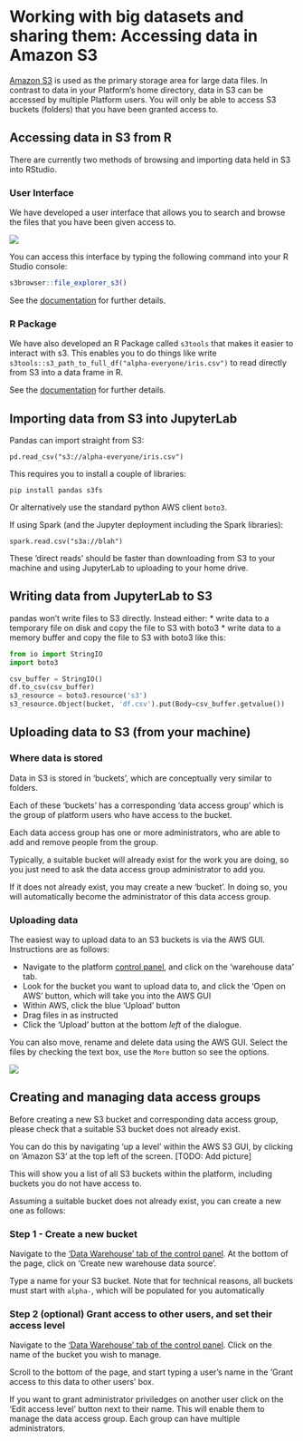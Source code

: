 # Working with big datasets and sharing them: Accessing data in Amazon S3

[Amazon S3](https://en.wikipedia.org/wiki/Amazon_S3) is used as the primary storage area for large data files. In contrast to data in your Platform's home directory, data in S3 can be accessed by multiple Platform users. You will only be able to access S3 buckets (folders) that you have been granted access to.

## Accessing data in S3 from R

There are currently two methods of browsing and importing data held in S3 into RStudio.

### User Interface

We have developed a user interface that allows you to search and browse the files that you have been given access to.

![](images/s3/s3browser.png)

You can access this interface by typing the following command into your R Studio console:
```r
s3browser::file_explorer_s3()
```

See the [documentation](https://github.com/moj-analytical-services/s3browser) for further details.

### R Package

We have also developed an R Package called `s3tools` that makes it easier to interact with s3. This enables you to do things like write `s3tools::s3_path_to_full_df("alpha-everyone/iris.csv")` to read directly from S3 into a data frame in R.

See the [documentation](https://github.com/moj-analytical-services/s3tools) for
further details.

## Importing data from S3 into JupyterLab

Pandas can import straight from S3:

    pd.read_csv("s3://alpha-everyone/iris.csv")

This requires you to install a couple of libraries:

    pip install pandas s3fs

Or alternatively use the standard python AWS client `boto3`.

If using Spark (and the Jupyter deployment including the Spark libraries):

    spark.read.csv("s3a://blah")

These 'direct reads' should be faster than downloading from S3 to your machine and using JupyterLab to uploading to your home drive.

## Writing data from JupyterLab to S3

pandas won't write files to S3 directly. Instead either:
* write data to a temporary file on disk and copy the file to S3 with boto3
* write data to a memory buffer and copy the file to S3 with boto3 like this:

```python
from io import StringIO
import boto3

csv_buffer = StringIO()
df.to_csv(csv_buffer)
s3_resource = boto3.resource('s3')
s3_resource.Object(bucket, 'df.csv').put(Body=csv_buffer.getvalue())
```

## Uploading data to S3 (from your machine)

### Where data is stored

Data in S3 is stored in 'buckets', which are conceptually very similar to folders.

Each of these 'buckets' has a corresponding 'data access group' which is the group of platform users who have access to the bucket.

Each data access group has one or more administrators, who are able to add and remove people from the group.

Typically, a suitable bucket will already exist for the work you are doing, so you just need to ask the data access group administrator to add you.

If it does not already exist, you may create a new 'bucket'.  In doing so, you will automatically become the administrator of this data access group.

### Uploading data

The easiest way to upload data to an S3 buckets is via the AWS GUI.  Instructions are as follows:

- Navigate to the platform [control panel](https://cpanel-master.services.alpha.mojanalytics.xyz/#Warehouse%20data), and click on the 'warehouse data' tab.
- Look for the bucket you want to upload data to, and click the 'Open on AWS' button, which will take you into the AWS GUI
- Within AWS, click the blue 'Upload' button
- Drag files in as instructed
- Click the 'Upload' button at the bottom *left* of the dialogue.

You can also move, rename and delete data using the AWS GUI. Select the files by checking the text box, use the `More` button so see the options.

![](images/s3/s3_options.png)

## Creating and managing data access groups

Before creating a new S3 bucket and corresponding data access group, please check that a suitable S3 bucket does not already exist.

You can do this by navigating 'up a level' within the AWS S3 GUI, by clicking on 'Amazon S3' at the top left of the screen.  [TODO: Add picture]

This will show you a list of all S3 buckets within the platform, including buckets you do not have access to.

Assuming a suitable bucket does not already exist, you can create a new one as follows:

### Step 1 - Create a new bucket

Navigate to the ['Data Warehouse' tab of the control panel](https://cpanel-master.services.alpha.mojanalytics.xyz/#Warehouse%20data).  At the bottom of the page, click on 'Create new warehouse data source'.

Type a name for your S3 bucket.  Note that for technical reasons, all buckets must start with `alpha-`, which will be populated for you automatically

### Step 2 (optional) Grant access to other users, and set their access level

Navigate to the ['Data Warehouse' tab of the control panel](https://cpanel-master.services.alpha.mojanalytics.xyz/#Warehouse%20data). Click on the name of the bucket you wish to manage.

Scroll to the bottom of the page, and start typing a user's name in the 'Grant access to this data to other users' box.

If you want to grant administrator priviledges on another user click on the 'Edit access level' button next to their name.  This will enable them to manage the data access group.  Each group can have multiple administrators.


